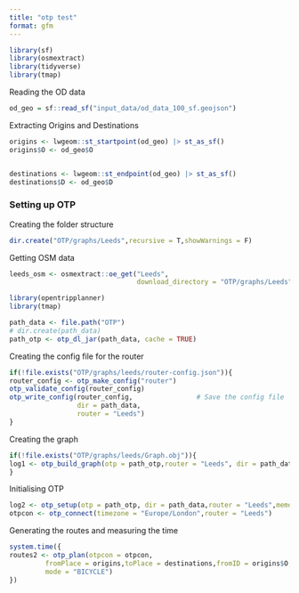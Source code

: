 ```yaml
---
title: "otp test"
format: gfm
---
```


```r
library(sf)
library(osmextract)
library(tidyverse)
library(tmap)
```

Reading the OD data
```r
od_geo = sf::read_sf("input_data/od_data_100_sf.geojson")
```

Extracting Origins and Destinations

```r
origins <- lwgeom::st_startpoint(od_geo) |> st_as_sf()
origins$O <- od_geo$O


destinations <- lwgeom::st_endpoint(od_geo) |> st_as_sf()
destinations$D <- od_geo$D

```


### Setting up OTP

Creating the folder structure

```r
dir.create("OTP/graphs/Leeds",recursive = T,showWarnings = F)
```

Getting OSM data
```r
leeds_osm <- osmextract::oe_get("Leeds",
                                download_directory = "OTP/graphs/Leeds")
```

```r
library(opentripplanner)
library(tmap)
```

```r
path_data <- file.path("OTP")
# dir.create(path_data)
path_otp <- otp_dl_jar(path_data, cache = TRUE)
```

Creating the config file for the router
```r
if(!file.exists("OTP/graphs/leeds/router-config.json")){
router_config <- otp_make_config("router")
otp_validate_config(router_config)
otp_write_config(router_config,                # Save the config file
                 dir = path_data,
                 router = "Leeds")  
}
```

Creating the graph
```r
if(!file.exists("OTP/graphs/leeds/Graph.obj")){
log1 <- otp_build_graph(otp = path_otp,router = "Leeds", dir = path_data,memory = 15000)
}
```

Initialising OTP
```r
log2 <- otp_setup(otp = path_otp, dir = path_data,router = "Leeds",memory = 15e3)
otpcon <- otp_connect(timezone = "Europe/London",router = "Leeds")
```

Generating the routes and measuring the time
```r
system.time({
routes2 <- otp_plan(otpcon = otpcon,
         fromPlace = origins,toPlace = destinations,fromID = origins$O,toID = destinations$D,
         mode = "BICYCLE")
})
```





